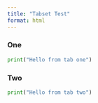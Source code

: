```yaml
---
title: "Tabset Test"
format: html
---
```


::: {.panel-tabset}

### One

```python
print("Hello from tab one")

```

### Two
```python
print("Hello from tab two")

```

:::